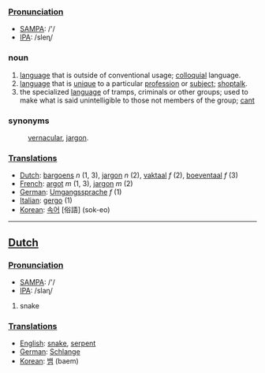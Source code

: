 ===[[Pronunciation]]===
*[[w:SAMPA|SAMPA]]: /'/
*[[w:IPA|IPA]]: /sleɳ/

===noun===
#[[language]] that is outside of conventional usage; [[colloquial]] language.
#[[language]] that is [[unique]] to a particular [[profession]] or [[subject]]; [[shoptalk]].
#the specialized [[language]] of tramps, criminals or other groups; used to make what is said unintelligible to those not members of the group; [[cant]]
===synonyms===
:[[vernacular]], [[jargon]].

===[[Translation]]s===
*[[Dutch]]: [[bargoens]] ''n'' (1, 3), [[jargon]] ''n'' (2), [[vaktaal]] ''f'' (2), [[boeventaal]] ''f'' (3)
*[[French]]: [[argot]] ''m'' (1, 3), [[jargon]] ''m'' (2)
*[[German]]: [[Umgangssprache]] ''f'' (1)
*[[Italian]]: [[gergo]] (1)
*[[Korean]]: [[속어]] [俗語] (sok-eo)

----

==[[Dutch]]==

===[[Pronunciation]]===
*[[w:SAMPA|SAMPA]]: /'/
*[[w:IPA|IPA]]: /slaɳ/

# snake

===[[Translation]]s===
*[[English]]: [[snake]], [[serpent]]
*[[German]]: [[Schlange]]
*[[Korean]]: [[뱀]] (baem)